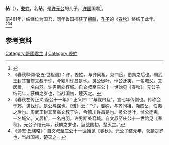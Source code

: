'''結'''（{{bd|？||？||}}），[[姜姓|'''姜'''姓]]，名'''结'''，是[[许元公|许元公]]的儿子，[[许国|许国]]国君<ref>{{Cite book|title=周代淮河上游诸侯国研究|last=金荣权著|first=|publisher=郑州：河南大学出版社|year=2012.07|isbn=978-7-5649-0686-3|location=|pages=107}}</ref>。

前481年，结继位为国君，同年鲁国捕获了[[麒麟|麒麟]]，[[孔子|孔子]]的《[[春秋_(书)|春秋]]》终结于此年。<ref>《春秋释例·卷五·世祖谱》：许，姜姓，与齐同祖，尧四岳，伯夷之后也。周武王封其苗裔文叔于许，今颍川许昌是也。灵公徙叶，悼公迁夷，一名城父。又居析，一名白羽。许男斯处容城。自文叔至庄公十一世始见《春秋》。元公子结元年，获麟之岁也，当战国初，楚灭之。</ref><ref>《春秋左传正义·隐公十一年》：正义曰：“与谋曰及”，宣七年传例也。传称会于郲，谋伐许。是公与谋也。《谱》云：“许，姜姓，与齐同祖，尧四岳，伯夷之后也。周武王封其苗裔文叔于许，今颍川许昌是也。灵公徙叶，悼公迁夷，一名城父。又居析，一名白羽。许男斯处容城。自文叔至庄公十一世始见《春秋》。元公子结元年，获麟之岁也，当战国初，楚灭之。”</ref><ref>《通志·氏族略》：自文叔至庄公十一世始见《春秋》。元公子结元年，获麟之岁也，当战国初，楚灭之。</ref>

==参考资料==
{{reflist}}

{{start box}}
{{s-before|[[許元公|許元公]]}}
{{s-title|[[春秋时期|春秋]][[許國|許國]]君主|在位期間前481年－？}}
{{s-after|不详}}
{{end box}}
{{許國君主}}

[[Category:許國君主|Category:許國君主]]
[[Category:春秋戰國人物|J]]
[[Category:姜姓|Category:姜姓]]